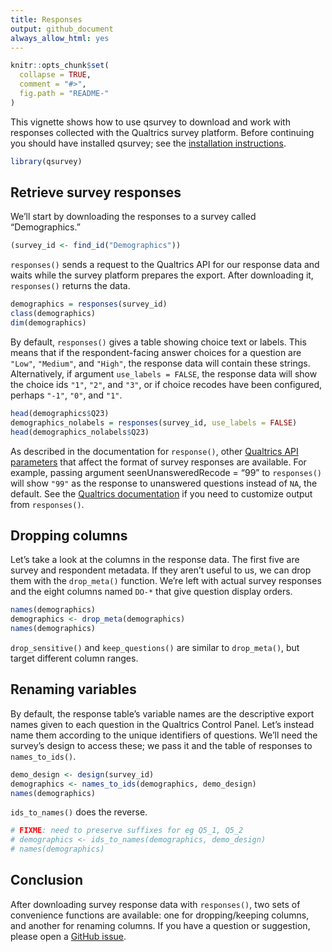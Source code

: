```yaml
---
title: Responses
output: github_document
always_allow_html: yes
---
```


```r
knitr::opts_chunk$set(
  collapse = TRUE,
  comment = "#>",
  fig.path = "README-"
)
```

This vignette shows how to use qsurvey to download and work with responses
collected with the Qualtrics survey platform. Before continuing you should have
installed qsurvey; see the [installation instructions](https://jdunham.io/qsurvey/).

```r
library(qsurvey)
```

## Retrieve survey responses

We'll start by downloading the responses to a survey called "Demographics."

```r
(survey_id <- find_id("Demographics"))
```

`responses()` sends a request to the Qualtrics API for our response data and
waits while the survey platform prepares the export. After downloading it,
`responses()` returns the data.

```r
demographics = responses(survey_id)
class(demographics)
dim(demographics)
```

By default, `responses()` gives a table showing choice text or labels. This
means that if the respondent-facing answer choices for a question are `"Low"`,
`"Medium"`, and `"High"`, the response data will contain these strings.
Alternatively, if argument `use_labels = FALSE`, the response data will show
the choice ids `"1"`, `"2"`, and `"3"`, or if choice recodes have been
configured, perhaps `"-1"`, `"0"`, and `"1"`.

```r
head(demographics$Q23)
demographics_nolabels = responses(survey_id, use_labels = FALSE)
head(demographics_nolabels$Q23)
```

As described in the documentation for `response()`, other [Qualtrics API
parameters](https://api.qualtrics.com/docs/json) that affect the format of
survey responses are available. For example, passing argument
seenUnansweredRecode = "99" to `responses()` will show `"99"` as the response to
unanswered questions instead of `NA`, the default. See the [Qualtrics
documentation](https://api.qualtrics.com/docs/json) if you need to customize
output from `responses()`.


## Dropping columns

Let's take a look at the columns in the response data. The first five are survey
and respondent metadata. If they aren't useful to us, we can drop them with the
`drop_meta()` function. We're left with actual survey responses and the eight
columns named `DO-*` that give question display orders. 

```r
names(demographics)
demographics <- drop_meta(demographics)
names(demographics)
```

`drop_sensitive()` and `keep_questions()` are similar to `drop_meta()`, but
target different column ranges.


## Renaming variables

By default, the response table's variable names are the descriptive export names
given to each question in the Qualtrics Control Panel. Let's instead name them
according to the unique identifiers of questions. We'll need the survey's design
to access these; we pass it and the table of responses to `names_to_ids()`.

```r
demo_design <- design(survey_id)
demographics <- names_to_ids(demographics, demo_design)
names(demographics)
```

`ids_to_names()` does the reverse.

```r
# FIXME: need to preserve suffixes for eg Q5_1, Q5_2   
# demographics <- ids_to_names(demographics, demo_design)
# names(demographics)
```


## Conclusion

After downloading survey response data with `responses()`, two sets of
convenience functions are available: one for dropping/keeping columns, and
another for renaming columns. If you have a question or suggestion, please open
a [GitHub issue](https://github.com/jamesdunham/qsurvey/issues).
